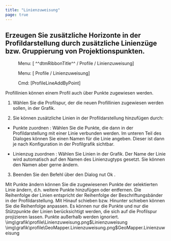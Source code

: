 ```yaml
---
title: "Linienzuweisung"
page: true
---
```

## Erzeugen Sie zus&#228;tzliche Horizonte in der Profildarstellung durch zus&#228;tzliche Linienz&#252;ge bzw. Gruppierung von Projektionspunkten.
<GeoDesigner> <Menu> Menu: [ ^^dtmRibbonTitle^^ / Profile / Linienzuweisung] </Menu> </GeoDesigner><GeoMapper> <Menu> Menu: [ Profile / Linienzuweisung] </Menu> </GeoMapper>
<GeoDesigner> <Menu> Cmd: [ProfileLineAddByPoint] </Menu> 
</GeoDesigner>
Profillinien k&#246;nnen einem Profil auch &#252;ber Punkte zugewiesen werden. 


1. W&#228;hlen Sie die Profilspur, der die neuen Profillinien zugewiesen werden sollen, in der Grafik.

2.  Sie k&#246;nnen zus&#228;tzliche Linien in der Profildarstellung hinzuf&#252;gen durch:

- <Border>Punkte zuordnen</Border> : W&#228;hlen Sie die Punkte, die dann in der Profildarstellung mit einer Linie verbunden werden. Im unteren Teil des Dialoges k&#246;nnen Sie einen Namen f&#252;r die Linie angeben. Dieser ist dann je nach Konfiguration in der Profilgrafik sichtbar.

- <Border>Linienzug zuordnen</Border> : W&#228;hlen Sie Linien in der Grafik. Der Name der Linie wird automatisch auf den Namen des Linienzugtyps gesetzt. Sie k&#246;nnen den Namen aber gerne &#228;ndern.



3. Beenden Sie den Befehl &#252;ber den Dialog nut <Border>Ok</Border> . 




<Success>
Mit  <Border>Punkte ändern</Border>  k&#246;nnen Sie die zugewiesenen Punkte der selektierten Linie &#228;ndern, d.h. weitere Punkte hinzuf&#252;gen oder entfernen.
</Success>

<Success>
Die Reihenfolge der Linien entspricht der Reihenfolge der Beschriftungsb&#228;nder in der Profildarstellung. Mit  <Border>Hinauf schieben</Border>  bzw.  <Border>Hinunter schieben</Border>  k&#246;nnen Sie die Reihenfolge anpassen.
</Success>


<Warning>
Es k&#246;nnen nur die Punkte und nur die St&#252;tzpunkte der Linien ber&#252;cksichtigt werden, die sich auf die Profilspur projizieren lassen. Punkte au&#223;erhalb werden ignoriert. 
</Warning>


<GeoDesigner>
<Image>\img\grafik\profile\Linienzuweisung.png$Linienzuweisung</Image>
</GeoDesigner>
<GeoMapper>
<Image>\img\grafik\profile\GeoMapper.Linienzuweisung.png$GeoMapper.Linienzuweisung</Image>
</GeoMapper>



